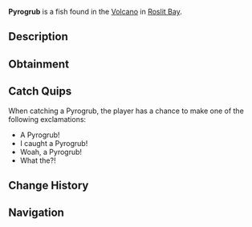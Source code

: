 {{FishInfobox
|image          = Pyrogrub.png
|rarity         = Rare
|sea            = First Sea
|location       = [[Roslit Volcano]]
|sublocation    = 
|sources        = Fishing Rod, Volcanic Geode
|radar_location = 
|prog_speed     = -20
|xp             = 120
|weather        = 
|time           = 
|season         = Winter
|bait           = Coal
|base_weight    = 60
|base_value     = 340
|weight_range   = 30
|base_chance    = 25
|base_resil     = 25
}}
'''Pyrogrub''' is a {{Rarity|Rare}} fish found in the [[Roslit Bay#Roslit Volcano|Volcano]] in [[Roslit Bay]].

== Description ==
{{Description|The Pyrogrub is a fearsome, lava swimming eel that thrives in the most volcanic of environments. The Pyrogrub sports thick dragon-like scales which allow it's inner body to not react to any form of outside temperature.|Bestiary Entry}}

== Obtainment ==
{{Description|Found in volcanic regions.|Bestiary Hint}}
{{Fish Availability|
Roslit Bay/Roslit Volcano
|top_rods      = 
Krampus's Rod\195095.73\366841.4;
Magma Rod\190093.28\357435.21;
Leviathan's Fang Rod\172272.99\200884.53;
Plastic Rod\159489.21\299892.96;
Free Spirit Rod\147643.94\190596.22;
Buddy Bond Rod\127587.36\297261.51;
Fast Rod\118418.1\371985.51;
Fischer's Rod\103615.84\325487.32;
Adventurer's Rod\100343.76\315208.77;
Trident Rod\143477.68\185217.92;
Ethereal Prism Rod\138708.43\122601.45;
Seraphic Rod\131571.29\123015.25;
No-Life Rod\129196.24\131341.16;
Rod Of The Forgotten Fang\122223.06\117957.24;
Challenger's Rod\116925.08\118343.4;
Rod Of The Exalted One\108889.25\115469.22;
Rod Of The Depths\108562.72\112961.66;
Zeus Rod\104511.97\111195.15;
Verdant Shear Rod\101883.7\106691.94;
Blazebringer Rod\99478.23\112283.87;
Depthseeker Rod\94066.18\103659.66;
Avalanche Rod\84397.46\95504.18;
Reinforced Rod\83749.58\93885.37;
Volcanic Rod\81475.58\100206.28;
Steady Rod\32979.03\34538.47
|recommended   = Magma Rod
}}

== Catch Quips ==
When catching a Pyrogrub, the player has a chance to make one of the following exclamations:
* A Pyrogrub!
* I caught a Pyrogrub!
* Woah, a Pyrogrub!
* What the?!

== Change History ==
{{Change History|{{subst:Current Version}}}}

== Navigation ==
{{Fish Navbox|Roslit Volcano}}